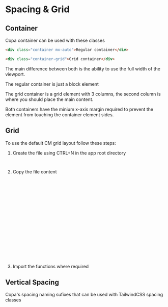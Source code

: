 

# Spacing & Grid

## Container

Copa container can be used with these classes

```html
<div class="container mx-auto">Regular container</div>
```
```html
<div class="container-grid">Grid container</div>
```
The main difference between both is the ability to use the full width of the viewport.

The regular container is just a block element

The grid container is a grid element with 3 columns, the second column is where you should place the main content.

Both containers have the minium x-axis margin required to prevent the element from touching the container element sides.

<Canvas of={Containers.regular} sourceState='none' />

## Grid

To use the default CM grid layout follow these steps:

1. Create the file using CTRL+N in the app root directory

```bash
/src/lib/components/foundations/grid/index.ts
```

2. Copy the file content

```ts
import { tv } from "tailwind-variants";

export const getGridContainerClasses = () => 'grid grid-cols-12 gap-grid-gutter'

export const getGridItemVariant = tv({
  base: 'col-span-full',
  variants: {
    distributions: {
      full: '',
      half: 'sm:col-span-6',
      four: 'md:col-span-4',
      third: 'md:col-span-3',
      '4 / 8': 'md:odd:col-span-4 md:even:col-span-8',
      '8 / 4': 'md:odd:col-span-8 md:even:col-span-4'
    }
  }
});
```
3. Import the functions where required

<Canvas of={Grids.grid} sourceState='none' />

## Vertical Spacing

Copa's spacing naming sufixes that can be used with TailwindCSS spacing classes

<Canvas of={VSpacing.vSpacing} sourceState='none' />